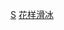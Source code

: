 {{Catnav|頁面分類|人物|各國人物|瑞典人|瑞典運動員}}
{{Catnav|頁面分類|人物|各國人物|各国运动员|瑞典運動員}}
{{Catnav|頁面分類|人物|各職業人物|运动员|花样滑冰运动员}}
{{Catnav|頁面分類|...|各國體育|瑞典體育|瑞典運動員}}
{{Commonscat|Figure skaters from Sweden}}

[[Category:各國花式滑冰運動員|S]]
[[Category:瑞典運動員|花样滑冰]]